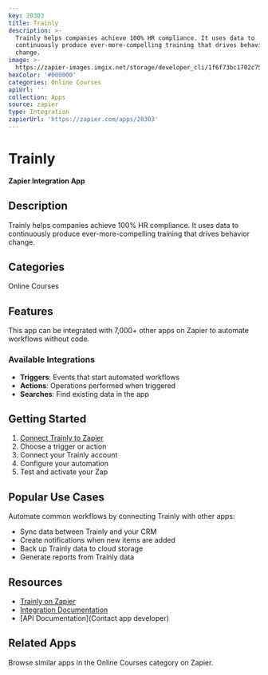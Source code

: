 ```yaml
---
key: 20303
title: Trainly
description: >-
  Trainly helps companies achieve 100% HR compliance. It uses data to
  continuously produce ever-more-compelling training that drives behavior
  change.
image: >-
  https://zapier-images.imgix.net/storage/developer_cli/1f6f73bc1702c758bec4e5a01f0aea53.png?auto=format%2Ccompress&ixlib=python-3.0.0&q=50
hexColor: '#000000'
categories: Online Courses
apiUrl: ''
collection: Apps
source: zapier
type: Integration
zapierUrl: 'https://zapier.com/apps/20303'
---
```

# Trainly

**Zapier Integration App**

## Description

Trainly helps companies achieve 100% HR compliance. It uses data to continuously produce ever-more-compelling training that drives behavior change.

## Categories

Online Courses

## Features

This app can be integrated with 7,000+ other apps on Zapier to automate workflows without code.

### Available Integrations

- **Triggers**: Events that start automated workflows
- **Actions**: Operations performed when triggered
- **Searches**: Find existing data in the app

## Getting Started

1. [Connect Trainly to Zapier](https://zapier.com/apps/20303)
2. Choose a trigger or action
3. Connect your Trainly account
4. Configure your automation
5. Test and activate your Zap

## Popular Use Cases

Automate common workflows by connecting Trainly with other apps:

- Sync data between Trainly and your CRM
- Create notifications when new items are added
- Back up Trainly data to cloud storage
- Generate reports from Trainly data

## Resources

- [Trainly on Zapier](https://zapier.com/apps/20303)
- [Integration Documentation](https://zapier.com/apps/20303/integrations)
- [API Documentation](Contact app developer)

## Related Apps

Browse similar apps in the Online Courses category on Zapier.

